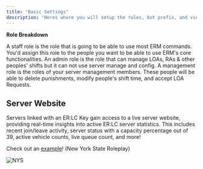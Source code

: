 ```yaml
---
title: "Basic Settings"
description: "Heres where you will setup the roles, bot prefix, and view the server website."
---
```


**Role Breakdown**

<AccordionGroup>
  <Accordion title="Staff Role" defaultOpen={false}>
    A staff role is the role that is going to be able to use most ERM commands. You'd assign this role to the people you want to be able to use ERM's core functionalities.
  </Accordion>

  <Accordion title="Admin Role" defaultOpen={false}>
    An admin role is the role that can manage LOAs, RAs & other peoples' shifts but it can not use server manage and config.
  </Accordion>

  <Accordion title="Management Role" defaultOpen={false}>
    A management role is the roles of your server management members. These people will be able to delete punishments, modify people's shift time, and accept LOA Requests.
  </Accordion>
</AccordionGroup>

## Server Website

Servers linked with an ER:LC Key gain access to a live server website, providing real-time insights into active ER:LC server statistics. This includes recent join/leave activity, server status with a capacity percentage out of 39, active vehicle counts, live queue count, and more!

Check out an [example](https://www.ermbot.xyz/1028030707265716314/server)! (New York State Roleplay)

![NYS](image.png)